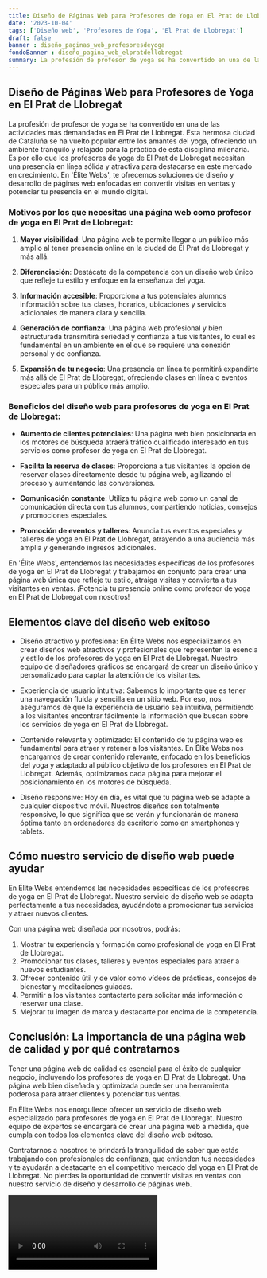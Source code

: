 ```yaml
---
title: Diseño de Páginas Web para Profesores de Yoga en El Prat de Llobregat
date: '2023-10-04'
tags: ['Diseño web', 'Profesores de Yoga', 'El Prat de Llobregat']
draft: false
banner : diseño_paginas_web_profesoresdeyoga
fondoBanner : diseño_pagina_web_elpratdellobregat
summary: La profesión de profesor de yoga se ha convertido en una de las actividades más demandadas en El Prat de Llobregat. Esta hermosa ciudad de Cataluña se ha vuelto popular entre los amantes del yoga, ofreciendo un ambiente tranquilo y relajado para la práctica de esta disciplina milenaria. Es por ello que los profesores de yoga de El Prat de Llobregat necesitan una presencia en línea sólida y atractiva para destacarse en este mercado en crecimiento. En 'Élite Webs', te ofrecemos soluciones de diseño y desarrollo de páginas web enfocadas en convertir visitas en ventas y potenciar tu presencia en el mundo digital.
---
```


## Diseño de Páginas Web para Profesores de Yoga en El Prat de Llobregat

La profesión de profesor de yoga se ha convertido en una de las actividades más demandadas en El Prat de Llobregat. Esta hermosa ciudad de Cataluña se ha vuelto popular entre los amantes del yoga, ofreciendo un ambiente tranquilo y relajado para la práctica de esta disciplina milenaria. Es por ello que los profesores de yoga de El Prat de Llobregat necesitan una presencia en línea sólida y atractiva para destacarse en este mercado en crecimiento. En 'Élite Webs', te ofrecemos soluciones de diseño y desarrollo de páginas web enfocadas en convertir visitas en ventas y potenciar tu presencia en el mundo digital.

### Motivos por los que necesitas una página web como profesor de yoga en El Prat de Llobregat:

1. **Mayor visibilidad**: Una página web te permite llegar a un público más amplio al tener presencia online en la ciudad de El Prat de Llobregat y más allá.

2. **Diferenciación**: Destácate de la competencia con un diseño web único que refleje tu estilo y enfoque en la enseñanza del yoga.

3. **Información accesible**: Proporciona a tus potenciales alumnos información sobre tus clases, horarios, ubicaciones y servicios adicionales de manera clara y sencilla.

4. **Generación de confianza**: Una página web profesional y bien estructurada transmitirá seriedad y confianza a tus visitantes, lo cual es fundamental en un ambiente en el que se requiere una conexión personal y de confianza.

5. **Expansión de tu negocio**: Una presencia en línea te permitirá expandirte más allá de El Prat de Llobregat, ofreciendo clases en línea o eventos especiales para un público más amplio.

### Beneficios del diseño web para profesores de yoga en El Prat de Llobregat:

- **Aumento de clientes potenciales**: Una página web bien posicionada en los motores de búsqueda atraerá tráfico cualificado interesado en tus servicios como profesor de yoga en El Prat de Llobregat.

- **Facilita la reserva de clases**: Proporciona a tus visitantes la opción de reservar clases directamente desde tu página web, agilizando el proceso y aumentando las conversiones.

- **Comunicación constante**: Utiliza tu página web como un canal de comunicación directa con tus alumnos, compartiendo noticias, consejos y promociones especiales.

- **Promoción de eventos y talleres**: Anuncia tus eventos especiales y talleres de yoga en El Prat de Llobregat, atrayendo a una audiencia más amplia y generando ingresos adicionales.

En 'Élite Webs', entendemos las necesidades específicas de los profesores de yoga en El Prat de Llobregat y trabajamos en conjunto para crear una página web única que refleje tu estilo, atraiga visitas y convierta a tus visitantes en ventas. ¡Potencia tu presencia online como profesor de yoga en El Prat de Llobregat con nosotros!

<GifSeo />

<Cta />

## Elementos clave del diseño web exitoso

- Diseño atractivo y profesiona: En Élite Webs nos especializamos en crear diseños web atractivos y profesionales que representen la esencia y estilo de los profesores de yoga en El Prat de Llobregat. Nuestro equipo de diseñadores gráficos se encargará de crear un diseño único y personalizado para captar la atención de los visitantes.

- Experiencia de usuario intuitiva: Sabemos lo importante que es tener una navegación fluida y sencilla en un sitio web. Por eso, nos aseguramos de que la experiencia de usuario sea intuitiva, permitiendo a los visitantes encontrar fácilmente la información que buscan sobre los servicios de yoga en El Prat de Llobregat.

- Contenido relevante y optimizado: El contenido de tu página web es fundamental para atraer y retener a los visitantes. En Élite Webs nos encargamos de crear contenido relevante, enfocado en los beneficios del yoga y adaptado al público objetivo de los profesores en El Prat de Llobregat. Además, optimizamos cada página para mejorar el posicionamiento en los motores de búsqueda.

- Diseño responsive: Hoy en día, es vital que tu página web se adapte a cualquier dispositivo móvil. Nuestros diseños son totalmente responsive, lo que significa que se verán y funcionarán de manera óptima tanto en ordenadores de escritorio como en smartphones y tablets.

## Cómo nuestro servicio de diseño web puede ayudar

En Élite Webs entendemos las necesidades específicas de los profesores de yoga en El Prat de Llobregat. Nuestro servicio de diseño web se adapta perfectamente a tus necesidades, ayudándote a promocionar tus servicios y atraer nuevos clientes.

Con una página web diseñada por nosotros, podrás:

1. Mostrar tu experiencia y formación como profesional de yoga en El Prat de Llobregat.
2. Promocionar tus clases, talleres y eventos especiales para atraer a nuevos estudiantes.
3. Ofrecer contenido útil y de valor como vídeos de prácticas, consejos de bienestar y meditaciones guiadas.
4. Permitir a los visitantes contactarte para solicitar más información o reservar una clase.
5. Mejorar tu imagen de marca y destacarte por encima de la competencia.

## Conclusión: La importancia de una página web de calidad y por qué contratarnos

Tener una página web de calidad es esencial para el éxito de cualquier negocio, incluyendo los profesores de yoga en El Prat de Llobregat. Una página web bien diseñada y optimizada puede ser una herramienta poderosa para atraer clientes y potenciar tus ventas.

En Élite Webs nos enorgullece ofrecer un servicio de diseño web especializado para profesores de yoga en El Prat de Llobregat. Nuestro equipo de expertos se encargará de crear una página web a medida, que cumpla con todos los elementos clave del diseño web exitoso.

Contratarnos a nosotros te brindará la tranquilidad de saber que estás trabajando con profesionales de confianza, que entienden tus necesidades y te ayudarán a destacarte en el competitivo mercado del yoga en El Prat de Llobregat. No pierdas la oportunidad de convertir visitas en ventas con nuestro servicio de diseño y desarrollo de páginas web.

<Video />

<CtaBot job='Profesores de Yoga' city='El Prat de Llobregat'/>

<Gmaps query='El Prat de Llobregat+españa+maps' />